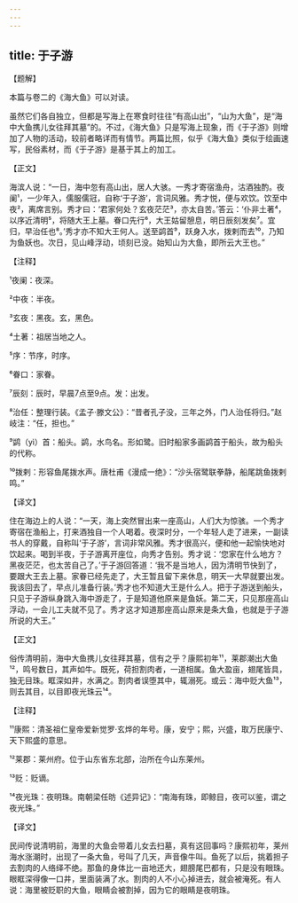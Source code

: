 ```yaml
---
---
---
```

title: 于子游
---




【题解】


本篇与卷二的《海大鱼》可以对读。

虽然它们各自独立，但都是写海上在寒食时往往“有高山出”，“山为大鱼”，是“海中大鱼携儿女往拜其墓”的。不过，《海大鱼》只是写海上现象，而《于子游》则增加了人物的活动，较前者略详而有情节。两篇比照，似乎《海大鱼》类似于绘画速写，民俗素材，而《于子游》是基于其上的加工。


【正文】

海滨人说：“一日，海中忽有高山出，居人大骇。一秀才寄宿渔舟，沽酒独酌。夜阑¹，一少年入，儒服儒冠，自称‘于子游’，言词风雅。秀才悦，便与欢饮。饮至中夜²，离席言别。秀才曰：‘君家何处？玄夜茫茫³，亦太自苦。’答云：‘仆非土著⁴，以序近清明⁵，将随大王上墓。眷口先行⁶，大王姑留憩息，明日辰刻发矣⁷。宜归，早治任也⁸。’秀才亦不知大王何人。送至鹢首⁹，跃身入水，拨剌而去¹⁰，乃知为鱼妖也。次日，见山峰浮动，顷刻已没。始知山为大鱼，即所云大王也。”

【注释】


¹夜阑：夜深。

²中夜：半夜。

³玄夜：黑夜。玄，黑色。

⁴土著：祖居当地之人。

⁵序：节序，时序。

⁶眷口：家眷。

⁷辰刻：辰时，早晨7点至9点。发：出发。

⁸治任：整理行装。《孟子·滕文公》：“昔者孔子没，三年之外，门人治任将归。”赵岐注：“任，担也。”

⁹鹢（yì）首：船头。鹢，水鸟名。形如鹭。旧时船家多画鹢首于船头，故为船头的代称。

¹⁰拨剌：形容鱼尾拨水声。唐杜甫《漫成一绝》：“沙头宿鹭联拳静，船尾跳鱼拨剌鸣。”





【译文】


住在海边上的人说：“一天，海上突然冒出来一座高山，人们大为惊骇。一个秀才寄宿在渔船上，打来酒独自一个人喝着。夜深时分，一个年轻人走了进来，一副读书人的穿戴，自称叫‘于子游’，言词非常风雅。秀才很高兴，便和他一起愉快地对饮起来。喝到半夜，于子游离开座位，向秀才告别。秀才说：‘您家在什么地方？黑夜茫茫，也太苦自己了。’于子游回答道：‘我不是当地人，因为清明节快到了，要跟大王去上墓。家眷已经先走了，大王暂且留下来休息，明天一大早就要出发。我该回去了，早点儿准备行装。’秀才也不知道大王是什么人。把于子游送到船头，只见于子游纵身跳入海中游走了，于是知道他原来是鱼妖。第二天，只见那座高山浮动，一会儿工夫就不见了。秀才这才知道那座高山原来是条大鱼，也就是于子游所说的大王。”


【正文】

俗传清明前，海中大鱼携儿女往拜其墓，信有之乎？康熙初年¹¹，莱郡潮出大鱼¹²，鸣号数日，其声如牛。既死，荷担割肉者，一道相属。鱼大盈亩，翅尾皆具，独无目珠。眶深如井，水满之。割肉者误堕其中，辄溺死。或云：海中贬大鱼¹³，则去其目，以目即夜光珠云¹⁴。

【注释】


¹¹康熙：清圣祖仁皇帝爱新觉罗·玄烨的年号。康，安宁；熙，兴盛，取万民康宁、天下熙盛的意思。

¹²莱郡：莱州府。位于山东省东北部，治所在今山东莱州。

¹³贬：贬谪。

¹⁴夜光珠：夜明珠。南朝梁任昉《述异记》：“南海有珠，即鲸目，夜可以鉴，谓之夜光珠。”





【译文】


民间传说清明前，海里的大鱼会带着儿女去扫墓，真有这回事吗？康熙初年，莱州海水涨潮时，出现了一条大鱼，号叫了几天，声音像牛叫。鱼死了以后，挑着担子去割肉的人络绎不绝。那鱼的身体比一亩地还大，翅膀尾巴都有，只是没有眼珠。眼眶深得像一口井，里面装满了水。割肉的人不小心掉进去，就会被淹死。有人说：海里被贬职的大鱼，眼睛会被割掉，因为它的眼睛是夜明珠。
